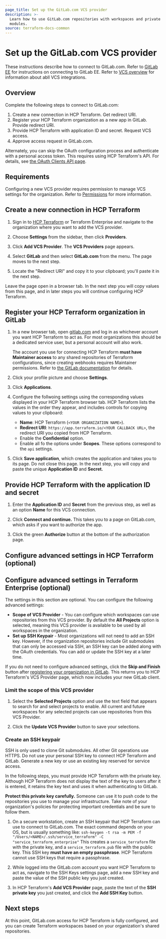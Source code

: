 ```yaml
---
page_title: Set up the GitLab.com VCS provider
description: >-
  Learn how to use GitLab.com repositories with workspaces and private registry
  modules.
source: terraform-docs-common
---
```


# Set up the GitLab.com VCS provider

These instructions describe how to connect to GitLab.com. Refer to [GitLab EE](/terraform/cloud-docs/vcs/gitlab-eece) for instructions on connecting to GitLab EE. Refer to [VCS overview](/terraform/cloud-docs/vcs) for information about abll VCS integrations.

## Overview

Complete the following steps to connect to GitLab.com:

1. Create a new connection in HCP Terraform. Get redirect URI. 
1. Register your HCP Terraform organization as a new app in GitLab. Provide redirect URI.
1. Provide HCP Terraform with application ID and secret. Request VCS access.
1. Approve access request in GitLab.com.

Alternately, you can skip the OAuth configuration process and authenticate with a personal access token. This requires using HCP Terraform's API. For details, see [the OAuth Clients API page](/terraform/cloud-docs/api-docs/oauth-clients).

## Requirements

Configuring a new VCS provider requires permission to manage VCS settings for the organization. Refer to [Permissions](/terraform/cloud-docs/users-teams-organizations/permissions) for more information.

[permissions-citation]: #intentionally-unused---keep-for-maintainers


## Create a new connection in HCP Terraform

1.  Sign in to [HCP Terraform](https://app.terraform.io/) or Terraform Enterprise and navigate to the organization where you want to add the VCS provider.

2.  Choose **Settings** from the sidebar, then click **Providers**.

3.  Click **Add VCS Provider**. The **VCS Providers** page appears.

4.  Select **GitLab** and then select **GitLab.com** from the menu. The page moves to the next step.

5.  Locate the "Redirect URI" and copy it to your clipboard; you'll paste it in the next step.

Leave the page open in a browser tab. In the next step you will copy values from this page, and in later steps you will continue configuring HCP Terraform.

## Register your HCP Terraform organization in GitLab

1. In a new browser tab, open [gitlab.com](https://gitlab.com) and log in as whichever account you want HCP Terraform to act as. For most organizations this should be a dedicated service user, but a personal account will also work.

    The account you use for connecting HCP Terraform **must have Maintainer access** to any shared repositories of Terraform configurations, since creating webhooks requires Maintainer permissions. Refer to [the GitLab documentation](https://docs.gitlab.com/ee/user/permissions.html#project-members-permissions) for details.

1. Click your profile picture and choose **Settings**.
1. Click **Applications**.
1. Configure the follwoing settings using the corresponding values displayed in your HCP Terraform browser tab. HCP Terraform lists the values in the order they appear, and includes controls for copying values to your clipboard:
    - **Name**: HCP Terraform (`<YOUR ORGANIZATION NAME>`).    
    - **Redirect URI**: `https://app.terraform.io/<YOUR CALLBACK URL>`, the redirect URI you copied from HCP Terraform.
    - Enable the **Confidential** option.                                                                                    
    - Enable all fo the options under **Scopes**. These options correspond to the `api` settings.                                                                                            

1. Click **Save application**, which creates the application and takes you to its page. Do not close this page. In the next step, you will copy and paste the unique **Application ID** and **Secret.**

## Provide HCP Terraform with the application ID and secret

1.  Enter the **Application ID** and **Secret** from the previous step, as well as an option **Name** for this VCS connection.

2.  Click **Connect and continue.** This takes you to a page on GitLab.com, which asks if you want to authorize the app.

3.  Click the green **Authorize** button at the bottom of the authorization page.

<!-- BEGIN: tfc:only -->
## Configure advanced settings in HCP Terraform (optional)
<!-- END: tfc:only -->
<!-- BEGIN: TFEnterprise:only -->
## Configure advanced settings in Terraform Enterprise (optional)
<!-- END: TFEnterprise:only -->

The settings in this section are optional. You can configure the following advanced settings:

-   **Scope of VCS Provider** - You can configure which workspaces can use repositories from this VCS provider. By default the **All Projects** option is selected, meaning this VCS provider is available to be used by all workspaces in the organization.
-   **Set up SSH Keypair** - Most organizations will not need to add an SSH key. However, if the organization repositories include Git submodules that can only be accessed via SSH, an SSH key can be added along with the OAuth credentials. You can add or update the SSH key at a later time.

If you do not need to configure advanced settings, click the **Skip and Finish** button after [registering your organization in GitLab](#register-your-hcp-terraform-organization-in-gitlab). This returns you to HCP Terraform's VCS Provider page, which now includes your new GitLab client.

### Limit the scope of this VCS provider

1.  Select the **Selected Projects** option and use the text field that appears to search for and select projects to enable. All current and future workspaces for any selected projects can use repositories from this VCS Provider. 

2.  Click the **Update VCS Provider** button to save your selections.

### Create an SSH keypair

SSH is only used to clone Git submodules. All other Git operations use HTTPS. Do not use your personal SSH key to connect HCP Terraform and GitLab. Generate a new key or use an existing key reserved for service access.

In the following steps, you must provide HCP Terraform with the private key. Although HCP Terraform does not display the text of the key to users after it is entered, it retains the key text and uses it when authenticating to GitLab.

**Protect this private key carefully.** Someone can use it to push code to the repositories you use to manage your infrastructure. Take note of your organization's policies for protecting important credentials and be sure to follow them.

1.  On a secure workstation, create an SSH keypair that HCP Terraform can use to connect to GitLab.com. The exact command depends on your OS, but is usually something like:
    `ssh-keygen -t rsa -m PEM -f "/Users/<NAME>/.ssh/service_terraform" -C "service_terraform_enterprise"`
    This creates a `service_terraform` file with the private key, and a `service_terraform.pub` file with the public key. This SSH key **must have an empty passphrase**. HCP Terraform cannot use SSH keys that require a passphrase.

2.  While logged into the GitLab.com account you want HCP Terraform to act as, navigate to the SSH Keys settings page, add a new SSH key and paste the value of the SSH public key you just created.

3.  In HCP Terraform's **Add VCS Provider** page, paste the text of the **SSH private key** you just created, and click the **Add SSH Key** button.

## Next steps

At this point, GitLab.com access for HCP Terraform is fully configured, and you can create Terraform workspaces based on your organization's shared repositories.
